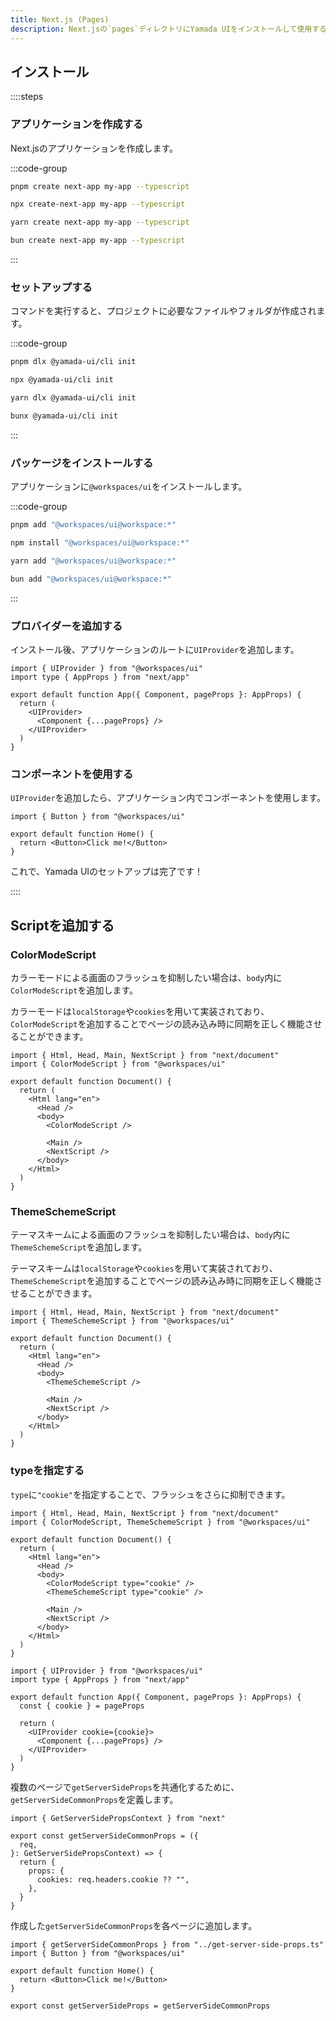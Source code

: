 ```yaml
---
title: Next.js (Pages)
description: Next.jsの`pages`ディレクトリにYamada UIをインストールして使用するためのガイド。
---
```


## インストール

::::steps

### アプリケーションを作成する

Next.jsのアプリケーションを作成します。

:::code-group

```bash [pnpm]
pnpm create next-app my-app --typescript
```

```bash [npm]
npx create-next-app my-app --typescript
```

```bash [yarn]
yarn create next-app my-app --typescript
```

```bash [bun]
bun create next-app my-app --typescript
```

:::

### セットアップする

コマンドを実行すると、プロジェクトに必要なファイルやフォルダが作成されます。

:::code-group

```bash [pnpm]
pnpm dlx @yamada-ui/cli init
```

```bash [npm]
npx @yamada-ui/cli init
```

```bash [yarn]
yarn dlx @yamada-ui/cli init
```

```bash [bun]
bunx @yamada-ui/cli init
```

:::

### パッケージをインストールする

アプリケーションに`@workspaces/ui`をインストールします。

:::code-group

```bash [pnpm]
pnpm add "@workspaces/ui@workspace:*"
```

```bash [npm]
npm install "@workspaces/ui@workspace:*"
```

```bash [yarn]
yarn add "@workspaces/ui@workspace:*"
```

```bash [bun]
bun add "@workspaces/ui@workspace:*"
```

:::

### プロバイダーを追加する

インストール後、アプリケーションのルートに`UIProvider`を追加します。

```tsx title="_app.tsx" {1,6,8}
import { UIProvider } from "@workspaces/ui"
import type { AppProps } from "next/app"

export default function App({ Component, pageProps }: AppProps) {
  return (
    <UIProvider>
      <Component {...pageProps} />
    </UIProvider>
  )
}
```

### コンポーネントを使用する

`UIProvider`を追加したら、アプリケーション内でコンポーネントを使用します。

```tsx title="index.tsx" {1,4}
import { Button } from "@workspaces/ui"

export default function Home() {
  return <Button>Click me!</Button>
}
```

これで、Yamada UIのセットアップは完了です！

::::

## Scriptを追加する

### ColorModeScript

カラーモードによる画面のフラッシュを抑制したい場合は、`body`内に`ColorModeScript`を追加します。

カラーモードは`localStorage`や`cookies`を用いて実装されており、`ColorModeScript`を追加することでページの読み込み時に同期を正しく機能させることができます。

```tsx title="_document.tsx" {2,9}
import { Html, Head, Main, NextScript } from "next/document"
import { ColorModeScript } from "@workspaces/ui"

export default function Document() {
  return (
    <Html lang="en">
      <Head />
      <body>
        <ColorModeScript />

        <Main />
        <NextScript />
      </body>
    </Html>
  )
}
```

### ThemeSchemeScript

テーマスキームによる画面のフラッシュを抑制したい場合は、`body`内に`ThemeSchemeScript`を追加します。

テーマスキームは`localStorage`や`cookies`を用いて実装されており、`ThemeSchemeScript`を追加することでページの読み込み時に同期を正しく機能させることができます。

```tsx title="_document.tsx" {2,9}
import { Html, Head, Main, NextScript } from "next/document"
import { ThemeSchemeScript } from "@workspaces/ui"

export default function Document() {
  return (
    <Html lang="en">
      <Head />
      <body>
        <ThemeSchemeScript />

        <Main />
        <NextScript />
      </body>
    </Html>
  )
}
```

### typeを指定する

`type`に`"cookie"`を指定することで、フラッシュをさらに抑制できます。

```tsx title="_document.tsx" {2,9-10}
import { Html, Head, Main, NextScript } from "next/document"
import { ColorModeScript, ThemeSchemeScript } from "@workspaces/ui"

export default function Document() {
  return (
    <Html lang="en">
      <Head />
      <body>
        <ColorModeScript type="cookie" />
        <ThemeSchemeScript type="cookie" />

        <Main />
        <NextScript />
      </body>
    </Html>
  )
}
```

```tsx title="_app.tsx" {5,8}
import { UIProvider } from "@workspaces/ui"
import type { AppProps } from "next/app"

export default function App({ Component, pageProps }: AppProps) {
  const { cookie } = pageProps

  return (
    <UIProvider cookie={cookie}>
      <Component {...pageProps} />
    </UIProvider>
  )
}
```

複数のページで`getServerSideProps`を共通化するために、`getServerSideCommonProps`を定義します。

```tsx title="get-server-side-props.ts"
import { GetServerSidePropsContext } from "next"

export const getServerSideCommonProps = ({
  req,
}: GetServerSidePropsContext) => {
  return {
    props: {
      cookies: req.headers.cookie ?? "",
    },
  }
}
```

作成した`getServerSideCommonProps`を各ページに追加します。

```tsx title="index.tsx" {1,8}
import { getServerSideCommonProps } from "../get-server-side-props.ts"
import { Button } from "@workspaces/ui"

export default function Home() {
  return <Button>Click me!</Button>
}

export const getServerSideProps = getServerSideCommonProps
```
